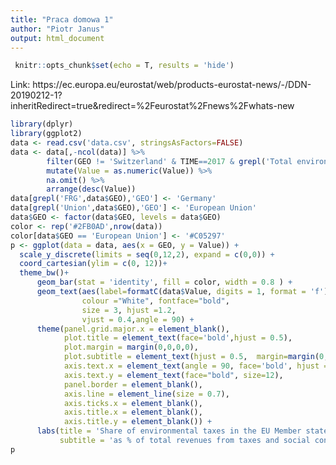 ```yaml
---
title: "Praca domowa 1"
author: "Piotr Janus"
output: html_document
---
```


```r
 knitr::opts_chunk$set(echo = T, results = 'hide')
```

Link: https://ec.europa.eu/eurostat/web/products-eurostat-news/-/DDN-20190212-1?inheritRedirect=true&redirect=%2Feurostat%2Fnews%2Fwhats-new



```r
library(dplyr)
library(ggplot2)
data <- read.csv('data.csv', stringsAsFactors=FALSE)
data <- data[,-ncol(data)] %>% 
        filter(GEO != 'Switzerland' & TIME==2017 & grepl('Total environmental taxes',TAX) & grepl('total revenues',UNIT)) %>% 
        mutate(Value = as.numeric(Value)) %>% 
        na.omit() %>% 
        arrange(desc(Value)) 
data[grepl('FRG',data$GEO),'GEO'] <- 'Germany'
data[grepl('Union',data$GEO),'GEO'] <- 'European Union'
data$GEO <- factor(data$GEO, levels = data$GEO)
color <- rep('#2FB0AD',nrow(data))
color[data$GEO == 'European Union'] <- '#C05297'
p <- ggplot(data = data, aes(x = GEO, y = Value)) + 
  scale_y_discrete(limits = seq(0,12,2), expand = c(0,0)) +
  coord_cartesian(ylim = c(0, 12))+
  theme_bw()+
      geom_bar(stat = 'identity', fill = color, width = 0.8 ) + 
      geom_text(aes(label=formatC(data$Value, digits = 1, format = 'f')),
                colour ="White", fontface="bold", 
                size = 3, hjust =1.2,
                vjust = 0.4,angle = 90) +
      theme(panel.grid.major.x = element_blank(), 
            plot.title = element_text(face='bold',hjust = 0.5),
            plot.margin = margin(0,0,0,0),
            plot.subtitle = element_text(hjust = 0.5,  margin=margin(0,0,30,0)),
            axis.text.x = element_text(angle = 90, face='bold', hjust = 1, vjust=0.25), 
            axis.text.y = element_text(face="bold", size=12),
            panel.border = element_blank(),
            axis.line = element_line(size = 0.7),
            axis.ticks.x = element_blank(),
            axis.title.x = element_blank(),
            axis.title.y = element_blank()) +
      labs(title = 'Share of environmental taxes in the EU Member states, 2017',
           subtitle = 'as % of total revenues from taxes and social contributions')
p
```
